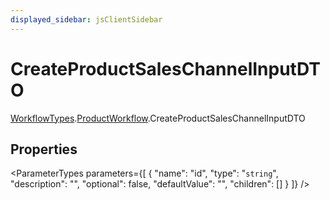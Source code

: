 ```yaml
---
displayed_sidebar: jsClientSidebar
---
```



# CreateProductSalesChannelInputDTO

[WorkflowTypes](../../internal-1/modules/admin_discounts.internal.internal-1.WorkflowTypes.mdx).[ProductWorkflow](../../WorkflowTypes/modules/admin_discounts.internal.internal-1.WorkflowTypes.ProductWorkflow.mdx).CreateProductSalesChannelInputDTO

## Properties

<ParameterTypes parameters={[
  {
    "name": "id",
    "type": "`string`",
    "description": "",
    "optional": false,
    "defaultValue": "",
    "children": []
  }
]} />
